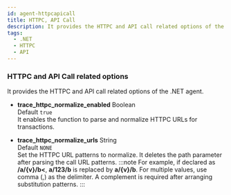 ```yaml
---
id: agent-httpcapicall
title: HTTPC, API Call
description: It provides the HTTPC and API call related options of the .NET agent.
tags:
  - .NET
  - HTTPC
  - API
---
```


### HTTPC and API Call related options

It provides the HTTPC and API call related options of the .NET agent.

-   **trace_httpc_normalize_enabled** <span class='type'>Boolean</span><br/>Default `true`<br/>
    It enables the function to parse and normalize HTTPC URLs for transactions.

-   **trace_httpc_normalize_urls** <span class='type'>String</span><br/>Default `NONE`<br/>
        Set the HTTPC URL patterns to normalize. It deletes the path parameter after parsing the call URL patterns.
    :::note
    For example, if declared as **/a/{v}/b\<**, **a/123/b** is replaced by **a/{v}/b**. For multiple values, use comma (,) as the delimiter. A complement is required after arranging substitution patterns.
    :::
